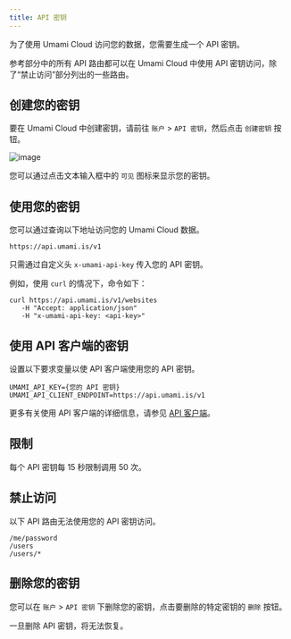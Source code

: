 ```yaml
---
title: API 密钥
---
```


为了使用 Umami Cloud 访问您的数据，您需要生成一个 API 密钥。

参考部分中的所有 API 路由都可以在 Umami Cloud 中使用 API 密钥访问，除了“禁止访问”部分列出的一些路由。

## 创建您的密钥

要在 Umami Cloud 中创建密钥，请前往 `账户` > `API 密钥`，然后点击 `创建密钥` 按钮。

![image](/images/cloud/create-api-key.png)

您可以通过点击文本输入框中的 `可见` 图标来显示您的密钥。

## 使用您的密钥

您可以通过查询以下地址访问您的 Umami Cloud 数据。

`https://api.umami.is/v1`

只需通过自定义头 `x-umami-api-key` 传入您的 API 密钥。

例如，使用 `curl` 的情况下，命令如下：

```shell
curl https://api.umami.is/v1/websites
   -H "Accept: application/json"
   -H "x-umami-api-key: <api-key>"
```

## 使用 API 客户端的密钥

设置以下要求变量以使 API 客户端使用您的 API 密钥。

```dotenv
UMAMI_API_KEY={您的 API 密钥}
UMAMI_API_CLIENT_ENDPOINT=https://api.umami.is/v1
```

更多有关使用 API 客户端的详细信息，请参见 [API 客户端](/docs/api/api-client)。

## 限制

每个 API 密钥每 15 秒限制调用 50 次。

## 禁止访问

以下 API 路由无法使用您的 API 密钥访问。

```text
/me/password
/users
/users/*
```

## 删除您的密钥

您可以在 `账户` > `API 密钥` 下删除您的密钥，点击要删除的特定密钥的 `删除` 按钮。

一旦删除 API 密钥，将无法恢复。